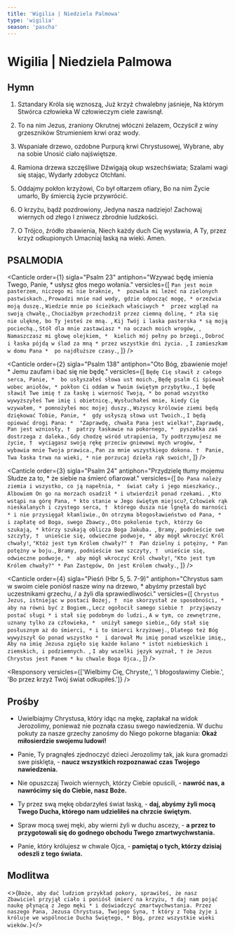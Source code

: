 ```yaml
---
title: 'Wigilia | Niedziela Palmowa'
type: 'wigilia'
season: 'pascha'
---
```


# Wigilia | Niedziela Palmowa

<OpeningVersicle />

## Hymn

1.  Sztandary Króla się wznoszą,
    Już krzyż chwalebny jaśnieje,
    Na którym Stwórca człowieka
    W człowieczym ciele zawisnął.

2.  To na nim Jezus, zraniony
    Okrutnej włóczni żelazem,
    Oczyścił z winy grzeszników
    Strumieniem krwi oraz wody.

3.  Wspaniałe drzewo, ozdobne
    Purpurą krwi Chrystusowej,
    Wybrane, aby na sobie
    Unosić ciało najświętsze.

4.  Ramiona drzewa szczęśliwe
    Dźwigają okup wszechświata;
    Szalami wagi się stając,
    Wydarły zdobycz Otchłani.

5.  Oddajmy pokłon krzyżowi,
    Co był ołtarzem ofiary,
    Bo na nim Życie umarło,
    By śmiercią życie przywrócić.

6.  O krzyżu, bądź pozdrowiony,
    Jedyna nasza nadziejo!
    Zachowaj wiernych od złego
    I zniwecz zbrodnie ludzkości.

7.  O Trójco, źródło zbawienia,
    Niech każdy duch Cię wysławia,
    A Ty, przez krzyż odkupionych
    Umacniaj łaską na wieki. Amen.

## PSALMODIA

<Canticle
  order={1}
  sigla="Psalm 23"
  antiphon="Wzywać będę imienia Twego, Panie, * usłysz głos mego wołania."
  versicles={[
    `Pan jest moim pasterzem, niczego mi nie braknie, * 
pozwala mi leżeć na zielonych pastwiskach.`,
    `Prowadzi mnie nad wody, gdzie odpocząć mogę, *
orzeźwia moją duszę.`,
    `Wiedzie mnie po ścieżkach właściwych * 
przez wzgląd na swoją chwałę.`,
    `Chociażbym przechodził przez ciemną dolinę, *
zła się nie ulęknę, bo Ty jesteś ze mną. `,
    `Kij Twój i laska pasterska *
są moją pociechą.`,
    `Stół dla mnie zastawiasz *
na oczach moich wrogów, `,
    `Namaszczasz mi głowę olejkiem, * 
kielich mój pełny po brzegi.`,
    `Dobroć i łaska pójdą w ślad za mną *
przez wszystkie dni życia. `,
    `I zamieszkam w domu Pana * 
po najdłuższe czasy.`,
  ]}
/>

<Canticle
  order={2}
  sigla="Psalm 138"
  antiphon="Oto Bóg, zbawienie moje! * Jemu zaufam i bać się nie będę."
  versicles={[
    `Będę Cię sławił z całego serca, Panie, * 
bo usłyszałeś słowa ust moich.`,
    `Będę psalm Ci śpiewał wobec aniołów, *
pokłon Ci oddam w Twoim świętym przybytku.`,
    `I będę sławił Twe imię †
za łaskę i wierność Twoją, *
bo ponad wszystko wywyższyłeś Twe imię i obietnicę.`,
    `Wysłuchałeś mnie, kiedy Cię wzywałem, *
pomnożyłeś moc mojej duszy.`,
    `Wszyscy królowie ziemi będą dziękować Tobie, Panie, * 
gdy usłyszą słowa ust Twoich.`,
    `I będą opiewać drogi Pana: * 
"Zaprawdę, chwała Pana jest wielka!"`,
    `Zaprawdę, Pan jest wzniosły, † 
patrzy łaskawie na pokornego, * 
pyszałka zaś dostrzega z daleka.`,
    `Gdy chodzę wśród utrapienia, Ty podtrzymujesz me życie, † 
wyciągasz swoją rękę przeciw gniewowi mych wrogów, * 
wybawia mnie Twoja prawica.`,
    `Pan za mnie wszystkiego dokona. † 
Panie, Twa łaska trwa na wieki, *
 nie porzucaj dzieła rąk swoich!`,
  ]}
/>

<Canticle
  order={3}
  sigla="Psalm 24"
  antiphon="Przydzielę tłumy mojemu Słudze za to, * że siebie na śmierć ofiarował."
  versicles={[
    `Do Pana należy ziemia i wszystko, co ją napełnia, * 
świat cały i jego mieszkańcy.`,
    `Albowiem On go na morzach osadził *
i utwierdził ponad rzekami. `,
    `Kto wstąpi na górę Pana, *
kto stanie w Jego świętym miejscu?`,
    `Człowiek rąk nieskalanych i czystego serca, † 
którego dusza nie lgnęła do marności *
i nie przysięgał kłamliwie.`,
    `On otrzyma błogosławieństwo od Pana, * 
i zapłatę od Boga, swego Zbawcy.`,
    `Oto pokolenie tych, którzy Go szukają, *
którzy szukają oblicza Boga Jakuba. `,
    `Bramy, podnieście swe szczyty, † 
unieście się, odwieczne podwoje, *
aby mógł wkroczyć Król chwały!`,
    `"Któż jest tym Królem chwały?" † 
Pan dzielny i potężny, *
Pan potężny w boju.`,
    `Bramy, podnieście swe szczyty, † 
unieście się, odwieczne podwoje, * 
aby mógł wkroczyć Król chwały!`,
    `"Kto jest tym Królem chwały?" *
Pan Zastępów, On jest Królem chwały.`,
  ]}
/>

<Canticle
  order={4}
  sigla="Pieśń (Hbr 5, 5. 7-9)"
  antiphon="Chrystus sam w swoim ciele poniósł nasze winy na drzewo, * abyśmy przestali być uczestnikami grzechu, / a żyli dla sprawiedliwości."
versicles={[
    `Chrystus Jezus, istniejąc w postaci Bożej, † 
nie skorzystał ze sposobności, *
aby na równi być z Bogiem.`,
    `Lecz ogołocił samego siebie † 
przyjąwszy postać sługi *
i stał się podobnym do ludzi.`,
    `A w tym, co zewnętrzne, uznany tylko za człowieka, * 
uniżył samego siebie,`,
    `Gdy stał się posłusznym aż do śmierci, *
i to śmierci krzyżowej.`,
    `Dlatego też Bóg wywyższył Go ponad wszystko * 
i darował Mu imię ponad wszelkie imię,`,
    `Aby na imię Jezusa zgięło się każde kolano *
istot niebieskich i ziemskich, i podziemnych. `,
    `I aby wszelki język wyznał, †
że Jezus Chrystus jest Panem *
ku chwale Boga Ojca.`,
  ]}
/>

<Passage sigla="1 P 1, 18-21" passage="Wiecie, że z waszego, odziedziczonego po przodkach, złego postępowania zostaliście wykupieni nie czymś przemijającym, srebrem lub złotem, ale drogocenną krwią Chrystusa, jako baranka niepokalanego i bez zmazy. On był wprawdzie przewidziany przed stworzeniem świata, dopiero jednak w ostatnich czasach się objawił ze względu na was. Wyście przez Niego uwierzyli w Boga, który wskrzesił Go z martwych i udzielił Mu chwały, tak że wasza wiara i nadzieja skierowane są ku Bogu." />

<Responsory versicles={['Wielbimy Cię, Chryste,', 'I błogosławimy Ciebie.', 'Bo przez krzyż Twój świat odkupiłeś.']} />

<Magnificat antiphon="Witaj, nasz Królu, Synu Dawida, * Odkupicielu świata, / którego jako Zbawcę zapowiedzieli prorocy." />

## Prośby

- Uwielbiajmy Chrystusa, który idąc na mękę, zapłakał na widok Jerozolimy, ponieważ nie poznała czasu swego nawiedzenia. W duchu pokuty za nasze grzechy zanośmy do Niego pokorne błagania: **Okaż miłosierdzie swojemu ludowi!**

- Panie, Ty pragnąłeś zjednoczyć dzieci Jerozolimy tak, jak kura gromadzi swe pisklęta, - **naucz wszystkich rozpoznawać czas Twojego nawiedzenia.**

- Nie opuszczaj Twoich wiernych, którzy Ciebie opuścili, - **nawróć nas, a nawrócimy się do Ciebie, nasz Boże.**

- Ty przez swą mękę obdarzyłeś świat łaską, - **daj, abyśmy żyli mocą Twego Ducha, którego nam udzieliłeś na chrzcie świętym.**

- Spraw mocą swej męki, aby wierni żyli w duchu ascezy, - **a przez to przygotowali się do godnego obchodu Twego zmartwychwstania.**

- Panie, który królujesz w chwale Ojca, - **pamiętaj o tych, którzy dzisiaj odeszli z tego świata.**

<CustomIntercessions />

<KyrieEleison />

<LordsPrayer />

## Modlitwa

<>{`Boże, aby dać ludziom przykład pokory, sprawiłeś, że nasz Zbawiciel przyjął ciało i poniósł śmierć na krzyżu, † daj nam pojąć naukę płynącą z Jego męki * i doświadczyć zmartwychwstania. Przez naszego Pana, Jezusa Chrystusa, Twojego Syna, † który z Tobą żyje i króluje we wspólnocie Ducha Świętego, * Bóg, przez wszystkie wieki wieków.`}</>

<Amen />

<BlessingAndConcludingVersicle />

<SalveRegina />
